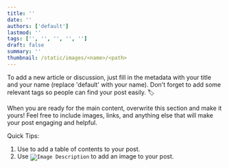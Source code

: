 ```yaml
---
title: ''
date: ''
authors: ['default']
lastmod: ''
tags: ['', '', '', '', '']
draft: false
summary: ''
thumbnail: /static/images/<name>/<path>
---
```


To add a new article or discussion, just fill in the metadata with your title and your name (replace 'default' with your name).
Don't forget to add some relevant tags so people can find your post easily. 🏷️

When you are ready for the main content, overwrite this section and make it yours!
Feel free to include images, links, and anything else that will make your post engaging and helpful.

Quick Tips:

1. Use <code><TOCInline toc={props.toc} exclude="Introduction" /></code> to add a table of contents to your post.
2. Use <code>![Image Description](/static/images/<name>/<path>)</code> to add an image to your post.
